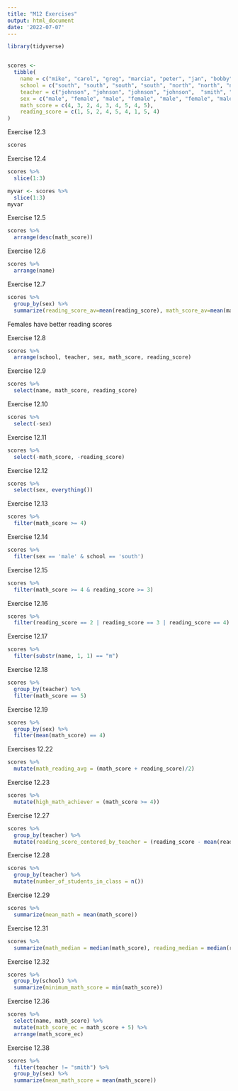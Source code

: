 ```yaml
---
title: "M12 Exercises"
output: html_document
date: '2022-07-07'
---
```

```r
library(tidyverse)


scores <- 
  tibble(
    name = c("mike", "carol", "greg", "marcia", "peter", "jan", "bobby", "cindy", "alice"),
    school = c("south", "south", "south", "south", "north", "north", "north", "south", "south"),
    teacher = c("johnson", "johnson", "johnson", "johnson",  "smith", "smith", "smith", "perry", "perry"),
    sex = c("male", "female", "male", "female", "male", "female", "male", "female", "female"),
    math_score = c(4, 3, 2, 4, 3, 4, 5, 4, 5),
    reading_score = c(1, 5, 2, 4, 5, 4, 1, 5, 4)
)
```

Exercise 12.3

```r
scores
```

Exercise 12.4

```r
scores %>%
  slice(1:3)
```

```r
myvar <- scores %>%
  slice(1:3)
myvar
```
Exercise 12.5

```r
scores %>%
  arrange(desc(math_score))
```

Exercise 12.6

```r
scores %>%
  arrange(name)
```

Exercise 12.7

```r
scores %>%
  group_by(sex) %>%
  summarize(reading_score_av=mean(reading_score), math_score_av=mean(math_score))
```
Females have better reading scores

Exercise 12.8

```r
scores %>%
  arrange(school, teacher, sex, math_score, reading_score)
```

Exercise 12.9

```r
scores %>%
  select(name, math_score, reading_score)
```

Exercise 12.10

```r
scores %>%
  select(-sex)
```

Exercise 12.11

```r
scores %>%
  select(-math_score, -reading_score)
```

Exercise 12.12

```r
scores %>%
  select(sex, everything())
```

Exercise 12.13

```r
scores %>%
  filter(math_score >= 4)
```

Exercise 12.14

```r
scores %>%
  filter(sex == 'male' & school == 'south')
```

Exercise 12.15

```r
scores %>%
  filter(math_score >= 4 & reading_score >= 3)
```

Exercise 12.16

```r
scores %>%
  filter(reading_score == 2 | reading_score == 3 | reading_score == 4)
```

Exercise 12.17

```r
scores %>%
  filter(substr(name, 1, 1) == "m")
```

Exercise 12.18

```r
scores %>%
  group_by(teacher) %>%
  filter(math_score == 5)
```

Exercise 12.19

```r
scores %>%
  group_by(sex) %>%
  filter(mean(math_score) == 4)
```

Exercises 12.22

```r
scores %>%
  mutate(math_reading_avg = (math_score + reading_score)/2)
```

Exercise 12.23

```r
scores %>%
  mutate(high_math_achiever = (math_score >= 4))
```

Exercise 12.27

```r
scores %>%
  group_by(teacher) %>%
  mutate(reading_score_centered_by_teacher = (reading_score - mean(reading_score)))
```

Exercise 12.28

```r
scores %>%
  group_by(teacher) %>%
  mutate(number_of_students_in_class = n())
```

Exercise 12.29

```r
scores %>%
  summarize(mean_math = mean(math_score))
```

Exercise 12.31

```r
scores %>%
  summarize(math_median = median(math_score), reading_median = median(reading_score))
```

Exercise 12.32

```r
scores %>%
  group_by(school) %>%
  summarize(minimum_math_score = min(math_score))
```

Exercise 12.36

```r
scores %>%
  select(name, math_score) %>%
  mutate(math_score_ec = math_score + 5) %>%
  arrange(math_score_ec)
```

Exercise 12.38

```r
scores %>%
  filter(teacher != "smith") %>%
  group_by(sex) %>%
  summarize(mean_math_score = mean(math_score))
```

